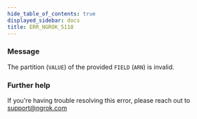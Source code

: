 ```yaml
---
hide_table_of_contents: true
displayed_sidebar: docs
title: ERR_NGROK_5118
---
```


### Message

The partition (`VALUE`) of the provided `FIELD` (`ARN`) is invalid.

### Further help

If you're having trouble resolving this error, please reach out to [support@ngrok.com](mailto:support@ngrok.com?subject=Help%20with%20ERR_NGROK_5118)
